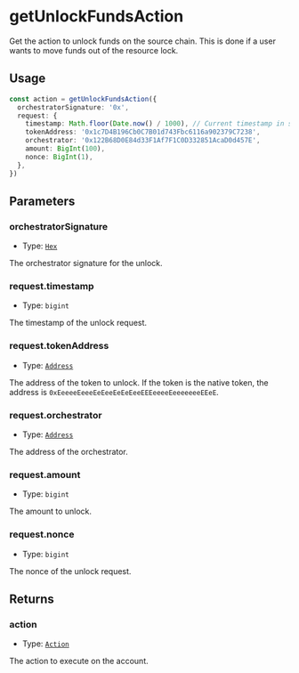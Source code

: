 # getUnlockFundsAction

Get the action to unlock funds on the source chain. This is done if a user wants to move funds out of the resource lock.

## Usage

```typescript copy
const action = getUnlockFundsAction({
  orchestratorSignature: '0x',
  request: {
    timestamp: Math.floor(Date.now() / 1000), // Current timestamp in seconds
    tokenAddress: '0x1c7D4B196Cb0C7B01d743Fbc6116a902379C7238',
    orchestrator: '0x122B68D0E84d33F1Af7F1C0D332851AcaD0d457E',
    amount: BigInt(100),
    nonce: BigInt(1),
  },
})
```

## Parameters

### orchestratorSignature

- Type: [`Hex`](https://viem.sh/docs/glossary/types#hex)

The orchestrator signature for the unlock.

### request.timestamp

- Type: `bigint`

The timestamp of the unlock request.

### request.tokenAddress

- Type: [`Address`](https://viem.sh/docs/glossary/types#address)

The address of the token to unlock. If the token is the native token, the address is `0xEeeeeEeeeEeEeeEeEeEeeEEEeeeeEeeeeeeeEEeE`.

### request.orchestrator

- Type: [`Address`](https://viem.sh/docs/glossary/types#address)

The address of the orchestrator.

### request.amount

- Type: `bigint`

The amount to unlock.

### request.nonce

- Type: `bigint`

The nonce of the unlock request.

## Returns

### action

- Type: [`Action`](https://viem.sh/docs/glossary/types#action)

The action to execute on the account.
